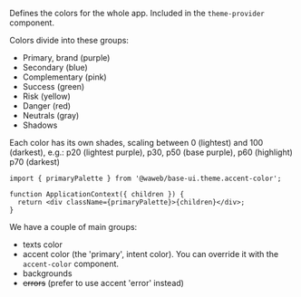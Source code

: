 Defines the colors for the whole app.
Included in the `theme-provider` component.

Colors divide into these groups:

- Primary, brand (purple)
- Secondary (blue)
- Complementary (pink)
- Success (green)
- Risk (yellow)
- Danger (red)
- Neutrals (gray)
- Shadows

Each color has its own shades, scaling between 0 (lightest) and 100 (darkest),
e.g.: p20 (lightest purple), p30, p50 (base purple), p60 (highlight) p70 (darkest)

```tsx
import { primaryPalette } from '@waweb/base-ui.theme.accent-color';

function ApplicationContext({ children }) {
  return <div className={primaryPalette}>{children}</div>;
}
```

We have a couple of main groups:

- texts color
- accent color (the 'primary', intent color).
  You can override it with the `accent-color` component.
- backgrounds
- ~~errors~~ (prefer to use accent 'error' instead)

